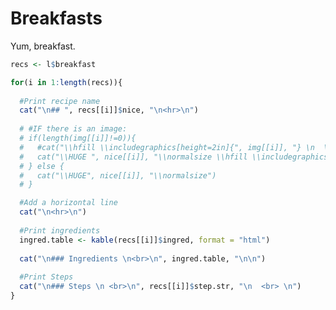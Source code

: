 # Breakfasts {#breakfast}

Yum, breakfast.

```r
recs <- l$breakfast

for(i in 1:length(recs)){
  
  #Print recipe name
  cat("\n## ", recs[[i]]$nice, "\n<hr>\n")  
  
  # #IF there is an image:
  # if(length(img[[i]]!=0)){
  #   #cat("\\hfill \\includegraphics[height=2in]{", img[[i]], "} \n  \n", sep="")
  #   cat("\\HUGE ", nice[[i]], "\\normalsize \\hfill \\includegraphics[align=c, height=3in]{", img[[i]], "} \n  \n", sep="")
  # } else {
  #   cat("\\HUGE", nice[[i]], "\\normalsize")
  # }

  #Add a horizontal line
  cat("\n<hr>\n")
  
  #Print ingredients
  ingred.table <- kable(recs[[i]]$ingred, format = "html")
    
  cat("\n### Ingredients \n<br>\n", ingred.table, "\n\n")
  
  #Print Steps
  cat("\n### Steps \n <br>\n", recs[[i]]$step.str, "\n  <br> \n")
}

```